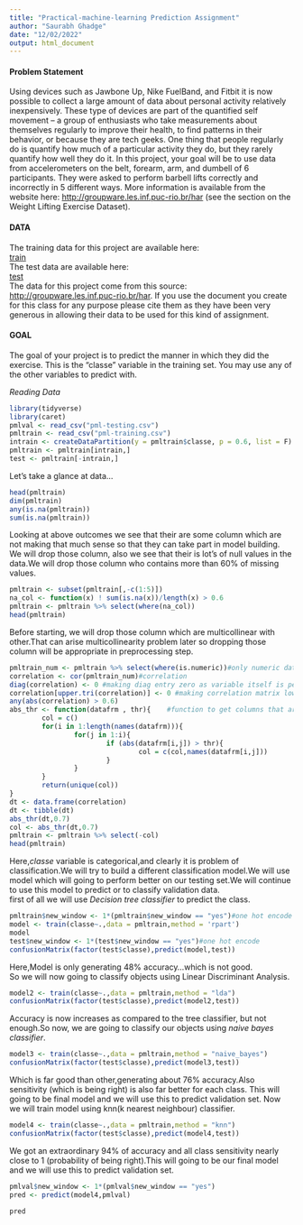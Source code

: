 ---
title: "Practical-machine-learning Prediction Assignment"
author: "Saurabh Ghadge"
date: "12/02/2022"
output: html_document
---

#### Problem Statement  
Using devices such as Jawbone Up, Nike FuelBand, and Fitbit it is now possible to collect a large amount of data about personal activity relatively inexpensively. These type of devices are part of the quantified self movement – a group of enthusiasts who take measurements about themselves regularly to improve their health, to find patterns in their behavior, or because they are tech geeks. One thing that people regularly do is quantify how much of a particular activity they do, but they rarely quantify how well they do it. In this project, your goal will be to use data from accelerometers on the belt, forearm, arm, and dumbell of 6 participants. They were asked to perform barbell lifts correctly and incorrectly in 5 different ways. More information is available from the website here: [http://groupware.les.inf.puc-rio.br/har](http://groupware.les.inf.puc-rio.br/har) (see the section on the Weight Lifting Exercise Dataset).  

#### DATA  
The training data for this project are available here:  
[train](The training data for this project are available here: )  
The test data are available here:  
[test](https://d396qusza40orc.cloudfront.net/predmachlearn/pml-testing.csv)  
The data for this project come from this source: [http://groupware.les.inf.puc-rio.br/har](http://groupware.les.inf.puc-rio.br/har). If you use the document you create for this class for any purpose please cite them as they have been very generous in allowing their data to be used for this kind of assignment.  

#### GOAL  
The goal of your project is to predict the manner in which they did the exercise. This is the "classe" variable in the training set. You may use any of the other variables to predict with. 
  
*Reading Data*  
```{r,cache=TRUE}
library(tidyverse)
library(caret)
pmlval <- read_csv("pml-testing.csv")
pmltrain <- read_csv("pml-training.csv")
intrain <- createDataPartition(y = pmltrain$classe, p = 0.6, list = F)
pmltrain <- pmltrain[intrain,]
test <- pmltrain[-intrain,]
```
  
Let's take a glance at data...  
```{r,cache = TRUE}
head(pmltrain)
dim(pmltrain)
any(is.na(pmltrain))
sum(is.na(pmltrain))
```
  
  Looking at above outcomes we see that their are some column which are not making that much sense so that they can take part in model building. We will drop those column, also we see that their is lot's of null values in the data.We will drop those column who contains more than 60% of missing values.  
```{r,cache=TRUE}
pmltrain <- subset(pmltrain[,-c(1:5)])
na_col <- function(x) ! sum(is.na(x))/length(x) > 0.6
pmltrain <- pmltrain %>% select(where(na_col))
head(pmltrain)
```

  Before starting, we will drop those column which are multicollinear with other.That can arise multicollinearity problem later so dropping those column will be appropriate in preprocessing step.
```{r,cache=TRUE}
pmltrain_num <- pmltrain %>% select(where(is.numeric))#only numeric data
correlation <- cor(pmltrain_num)#correlation
diag(correlation) <- 0 #making diag entry zero as variable itself is perfectly correlated
correlation[upper.tri(correlation)] <- 0 #making correlation matrix lower triangular
any(abs(correlation) > 0.6)
abs_thr <- function(datafrm , thr){    #function to get columns that are multicollinear
        col = c()
        for(i in 1:length(names(datafrm))){
                for(j in 1:i){
                        if (abs(datafrm[i,j]) > thr){
                                col = c(col,names(datafrm[i,j]))
                        }
                }
        }
        return(unique(col))
}
dt <- data.frame(correlation)
dt <- tibble(dt)
abs_thr(dt,0.7)
col <- abs_thr(dt,0.7)
pmltrain <- pmltrain %>% select(-col) 
head(pmltrain)
```
  
  
  Here,*classe* variable is categorical,and clearly it is problem of classification.We will try to build a different classification model.We will use model which will going to perform better on our testing set.We will continue to use this model to predict or to classify validation data.  
  first of all we will use *Decision tree classifier* to predict the class.  
  
  
```{r,cache=TRUE}
pmltrain$new_window <- 1*(pmltrain$new_window == "yes")#one hot encode
model <- train(classe~.,data = pmltrain,method = 'rpart')
model
test$new_window <- 1*(test$new_window == "yes")#one hot encode
confusionMatrix(factor(test$classe),predict(model,test))
```
  
  Here,Model is only generating 48% accuracy...which is not good.  
  So we will now going to classify objects using Linear Discriminant Analysis.  
```{r,cache = TRUE}
model2 <- train(classe~.,data = pmltrain,method = "lda")
confusionMatrix(factor(test$classe),predict(model2,test))
```

  
  Accuracy is now increases as compared to the tree classifier, but not enough.So now, we are going to classify our objects using *naive bayes classifier*.  
  
```{r,cache=TRUE}
model3 <- train(classe~.,data = pmltrain,method = "naive_bayes")
confusionMatrix(factor(test$classe),predict(model3,test))
```

  Which is far good than other,generating about 76% accuracy.Also sensitivity (which is being right) is also far better for each class. This will going to be final model and we will use this to predict validation set.
  Now we will train model using knn(k nearest neighbour) classifier.

```{r,cache=TRUE}  
model4 <- train(classe~.,data = pmltrain,method = "knn")
confusionMatrix(factor(test$classe),predict(model4,test))
```
  
  We got an extraordinary 94% of accuracy and all class sensitivity nearly close to 1 (probability of being right).This will going to be our final model and we will use this to predict validation set.
  
  
```{r,cache=TRUE}
pmlval$new_window <- 1*(pmlval$new_window == "yes")
pred <- predict(model4,pmlval)
```  
```{r,cache=TRUE}
pred
```




